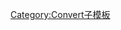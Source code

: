 {{convert/{{{d}}}|{{{1}}}|{{{2|}}}|{{{3|}}}|{{{4|}}}|s={{{s|}}}|r={{{r}}}
|u=CV
|n=metric horsepower
|l=metric horsepower
|h=metric-horsepower
|o=kW
|b=735.49875
|j=2.866581939-{{{j|0}}}}}<noinclude>
[[Category:Convert子模板]]
</noinclude>